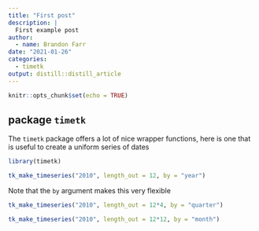 ```yaml
---
title: "First post"
description: |
  First example post
author:
  - name: Brandon Farr 
date: "2021-01-26"
categories:
  - timetk
output: distill::distill_article
---
```


```r
knitr::opts_chunk$set(echo = TRUE)
```

## package `timetk`

The `timetk` package offers a lot of nice wrapper functions, here is one that is
useful to create a uniform series of dates

```r

library(timetk)

tk_make_timeseries("2010", length_out = 12, by = "year")

```

Note that the `by` argument makes this very flexible

```r

tk_make_timeseries("2010", length_out = 12*4, by = "quarter")

```

```r

tk_make_timeseries("2010", length_out = 12*12, by = "month")

```





